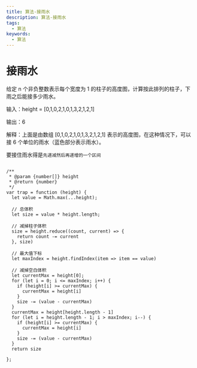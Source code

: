 ```yaml
---
title: 算法-接雨水
description: 算法-接雨水
tags:
  - 算法
keywords:
  - 算法
---
```


# 接雨水

给定 n 个非负整数表示每个宽度为 1 的柱子的高度图，计算按此排列的柱子，下雨之后能接多少雨水。

输入：height = [0,1,0,2,1,0,1,3,2,1,2,1]

输出：6

解释：上面是由数组 [0,1,0,2,1,0,1,3,2,1,2,1] 表示的高度图，在这种情况下，可以接 6 个单位的雨水（蓝色部分表示雨水）。 

要接住雨水得是`先递减然后再递增的一个区间`

```js:接雨水

/**
 * @param {number[]} height
 * @return {number}
 */
var trap = function (height) {
  let value = Math.max(...height);

  // 总体积
  let size = value * height.length;

  // 减掉柱子体积
  size = height.reduce((count, current) => {
    return count -= current
  }, size)

  // 最大值下标
  let maxIndex = height.findIndex(item => item == value)

  // 减掉空白体积
  let currentMax = height[0];
  for (let i = 0; i <= maxIndex; i++) {
    if (height[i] >= currentMax) {
      currentMax = height[i]
    }
    size -= (value - currentMax)
  }
  currentMax = height[height.length - 1]
  for (let i = height.length - 1; i > maxIndex; i--) {
    if (height[i] >= currentMax) {
      currentMax = height[i]
    }
    size -= (value - currentMax)
  }
  return size

};
```